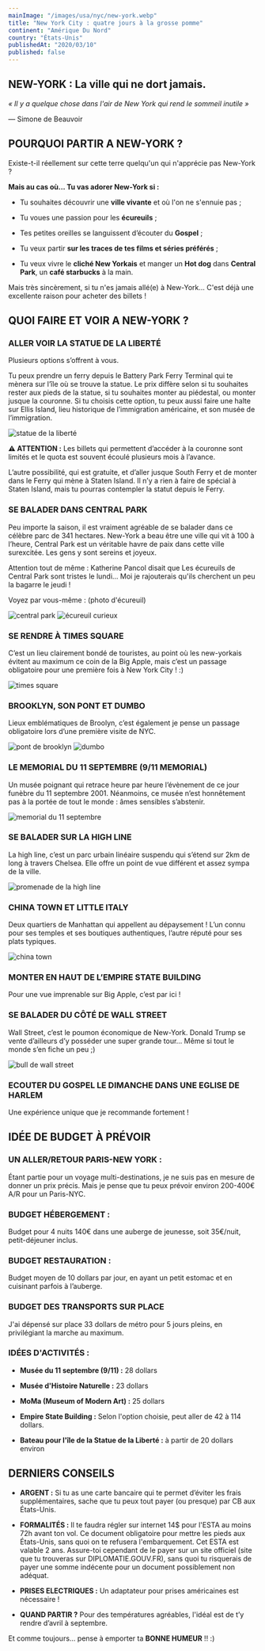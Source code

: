 ```yaml
---
mainImage: "/images/usa/nyc/new-york.webp"
title: "New York City : quatre jours à la grosse pomme"
continent: "Amérique Du Nord"
country: "États-Unis"
publishedAt: "2020/03/10"
published: false
---
```


## NEW-YORK : La ville qui ne dort jamais.

_« Il y a quelque chose dans l'air de New York qui rend le sommeil inutile »_

— Simone de Beauvoir



## POURQUOI PARTIR A NEW-YORK ?

Existe-t-il réellement sur cette terre quelqu'un qui n'apprécie pas New-York ?


**Mais au cas où... Tu vas adorer New-York si :**

- Tu souhaites découvrir une **ville vivante** et où l'on ne s'ennuie pas ;

- Tu voues une passion pour les **écureuils** ;

- Tes petites oreilles se languissent d’écouter du **Gospel** ;

- Tu veux partir **sur les traces de tes films et séries préférés** ;

- Tu veux vivre le **cliché New Yorkais** et manger un **Hot dog** dans **Central Park**, un **café starbucks** à la main.


Mais très sincèrement, si tu n'es jamais allé(e) à New-York... C'est déjà une excellente raison pour acheter des billets !




## QUOI FAIRE ET VOIR A NEW-YORK ?

### ALLER VOIR LA STATUE DE LA LIBERTÉ

Plusieurs options s’offrent à vous.

Tu peux prendre un ferry depuis le Battery Park Ferry Terminal qui te mènera sur l’île où se trouve la statue. Le prix diffère selon si tu souhaites rester aux pieds de la statue, si tu souhaites monter au piédestal, ou monter jusque la couronne. Si tu choisis cette option, tu peux aussi faire une halte sur Ellis Island, lieu historique de l’immigration américaine, et son musée de l’immigration.
<div className="flex">
  <img className= "w-1/2 mx-auto" src="/images/usa/nyc/liberty.webp" alt="statue de la liberté" />
</div>

**⚠️ ATTENTION :** Les billets qui permettent d’accéder à la couronne sont limités et le quota est souvent écoulé plusieurs mois à l’avance.


L’autre possibilité, qui est gratuite, et d’aller jusque South Ferry et de monter dans le Ferry qui mène à Staten Island. Il n’y a rien à faire de spécial à Staten Island, mais tu pourras contempler la statut depuis le Ferry.



### SE BALADER DANS CENTRAL PARK

Peu importe la saison, il est vraiment agréable de se balader dans ce célèbre parc de 341 hectares. New-York a beau être une ville qui vit à 100 à l’heure, Central Park est un véritable havre de paix dans cette ville surexcitée. Les gens y sont sereins et joyeux.


Attention tout de même : Katherine Pancol disait que Les écureuils de Central Park sont tristes le lundi... Moi je rajouterais qu'ils cherchent un peu la bagarre le jeudi ! 

Voyez par vous-même : (photo d'écureuil)
<div className="flex w-3/4">
  <img className= "w-1/2 mx-auto" src="/images/usa/nyc/central-park.webp" alt="central park" />
  <img className= "w-1/2 mx-auto" src="/images/usa/nyc/ecureuil.webp" alt="écureuil curieux" />
</div>


###  SE RENDRE À TIMES SQUARE

C’est un lieu clairement bondé de touristes, au point où les new-yorkais évitent au maximum ce coin de la Big Apple, mais c’est un passage obligatoire pour une première fois à New York City ! :)
<div className="flex">
  <img className= "w-1/2 mx-auto" src="/images/usa/nyc/times-square.webp" alt="times square" />
</div>


### BROOKLYN, SON PONT ET DUMBO

Lieux emblématiques de Broolyn, c’est également je pense un passage obligatoire lors d’une première visite de NYC.
<div className="flex w-3/4">
  <img className= "w-1/2 mx-auto" src="/images/usa/nyc/brooklyn.webp" alt="pont de brooklyn" />
  <img className= "w-1/2 mx-auto" src="/images/usa/nyc/dumbo.webp" alt="dumbo" />
</div>


### LE MEMORIAL DU 11 SEPTEMBRE (9/11 MEMORIAL)

Un musée poignant qui retrace heure par heure l’évènement de ce jour funèbre du 11 septembre 2001. Néanmoins, ce musée n’est honnêtement pas à la portée de tout le monde : âmes sensibles s’abstenir.
<div className="flex">
  <img className= "w-1/2 mx-auto" src="/images/usa/nyc/11sept2.webp" alt="memorial du 11 septembre" />
</div>


### SE BALADER SUR LA HIGH LINE

La high line, c’est un parc urbain linéaire suspendu qui s’étend sur 2km de long à travers Chelsea. Elle offre un point de vue différent et assez sympa de la ville.
<div className="flex">
  <img className= "w-1/2 mx-auto" src="/images/usa/nyc/highline.webp" alt="promenade de la high line" />
</div>



### CHINA TOWN ET LITTLE ITALY

Deux quartiers de Manhattan qui appellent au dépaysement ! L’un connu pour ses temples et ses boutiques authentiques, l’autre réputé pour ses plats typiques.
<div className="flex">
  <img className= "w-1/2 mx-auto" src="/images/usa/nyc/china-town.webp" alt="china town" />
</div>


### MONTER EN HAUT DE L’EMPIRE STATE BUILDING

Pour une vue imprenable sur Big Apple, c’est par ici !


### SE BALADER DU CÔTÉ DE WALL STREET

Wall Street, c’est le poumon économique de New-York. Donald Trump se vente d’ailleurs d’y posséder une super grande tour… Même si tout le monde s’en fiche un peu ;)
<div className="flex">
  <img className= "w-1/2 mx-auto" src="/images/usa/nyc/wallstreet.webp" alt="bull de wall street" />
</div>


### ECOUTER DU GOSPEL LE DIMANCHE DANS UNE EGLISE DE HARLEM

Une expérience unique que je recommande fortement !




## IDÉE DE BUDGET À PRÉVOIR

### UN ALLER/RETOUR PARIS-NEW YORK :
Étant partie pour un voyage multi-destinations, je ne suis pas en mesure de donner un prix précis. Mais je pense que tu peux prévoir environ 200-400€ A/R pour un Paris-NYC.



### BUDGET HÉBERGEMENT :
Budget pour 4 nuits 140€ dans une auberge de jeunesse, soit 35€/nuit, petit-déjeuner inclus.



### BUDGET RESTAURATION :
Budget moyen de 10 dollars par jour, en ayant un petit estomac et en cuisinant parfois à l’auberge.



### BUDGET DES TRANSPORTS SUR PLACE
J'ai dépensé sur place 33 dollars de métro pour 5 jours pleins, en privilégiant la marche au maximum.



### IDÉES D'ACTIVITÉS :
- **Musée du 11 septembre (9/11) :** 28 dollars

- **Musée d'Histoire Naturelle :** 23 dollars

- **MoMa (Museum of Modern Art) :** 25 dollars

- **Empire State Building :** Selon l'option choisie, peut aller de 42 à 114 dollars. 

- **Bateau pour l'île de la Statue de la Liberté :** à partir de 20 dollars environ




## DERNIERS CONSEILS

- **ARGENT :** Si tu as une carte bancaire qui te permet d’éviter les frais supplémentaires, sache que tu peux tout payer (ou presque) par CB aux États-Unis.

- **FORMALITÉS :** Il te faudra régler sur internet 14$ pour l'ESTA au moins 72h avant ton vol. Ce document obligatoire pour mettre les pieds aux États-Unis, sans quoi on te refusera l'embarquement. Cet ESTA est valable 2 ans. Assure-toi cependant de le payer sur un site officiel (site que tu trouveras sur DIPLOMATIE.GOUV.FR), sans quoi tu risquerais de payer une somme indécente pour un document possiblement non adéquat.

- **PRISES ELECTRIQUES :** Un adaptateur pour prises américaines est nécessaire !

- **QUAND PARTIR ?** Pour des températures agréables, l'idéal est de t’y rendre d’avril à septembre.


Et comme toujours... pense à emporter ta **BONNE HUMEUR** !! :)